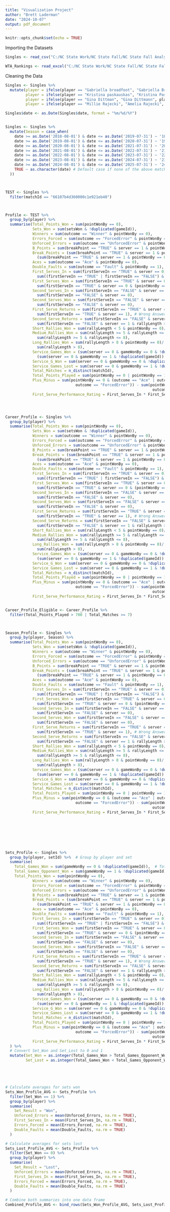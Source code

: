 ---
title: "Visualization Project"
author: "Brett Laderman"
date: "2024-10-07"
output: pdf_document
---

```{r setup, include=FALSE}
knitr::opts_chunk$set(echo = TRUE)
```


Importing the Datasets
```{r}
Singles <- read_csv("C:/NC State Work/NC State Fall/NC State Fall Analytics/Visualization Project/ncstateSinglesStatReport-5.csv")

WTA_Rankings <- read_excel("C:/NC State Work/NC State Fall/NC State Fall Analytics/Visualization Project/Final2023-24NCAAIWomensTennisWTAPointsSinceNCAAsMay262024.xlsx")
```


Cleaning the Data
```{r}
Singles <- Singles %>% 
  mutate(player = ifelse(player == "Gabriella broadfoot", "Gabriella Broadfoot", player),
         player = ifelse(player == "Kristina paskauskas", "Kristina Paskauskas", player),
         player = ifelse(player == "Gina Dittman", "Gina Dittmann", player),
         player = ifelse(player == "Millie Rajecki", "Amelia Rajecki", player))

Singles$date <- as.Date(Singles$date, format = "%m/%d/%Y")


Singles <- Singles %>%
  mutate(Season = case_when(
    date >= as.Date('2018-08-01') & date <= as.Date('2019-07-31') ~ '18-19',
    date >= as.Date('2019-08-01') & date <= as.Date('2020-07-31') ~ '19-20',
    date >= as.Date('2020-08-01') & date <= as.Date('2021-07-31') ~ '20-21',
    date >= as.Date('2021-08-01') & date <= as.Date('2022-07-31') ~ '21-22',
    date >= as.Date('2022-08-01') & date <= as.Date('2023-07-31') ~ '22-23',
    date >= as.Date('2023-08-01') & date <= as.Date('2024-07-31') ~ '23-24',
    date >= as.Date('2024-08-01') & date <= as.Date('2025-07-31') ~ '24-25',
    TRUE ~ as.character(date) # Default case if none of the above match
  ))



TEST <- Singles %>% 
  filter(matchId == "66107b4d360000c1e921eb40")



Profile <- TEST %>% 
  group_by(player) %>% 
  summarise(Total_Points_Won = sum(pointWonBy == 0),
            Sets_Won = sum(setsWon & !duplicated(gameId)),
            Winners = sum(outcome == "Winner" & pointWonBy == 0),
            Errors_Forced = sum(outcome == "ForcedError" & pointWonBy == 0),
            Unforced_Errors = sum(outcome == "UnforcedError" & pointWonBy == 1),
            B_Points = sum(breakPoint == "TRUE" & server == 1 & pointWonBy == 0),
            Break_Points = (sum(breakPoint == "TRUE" & server == 1 & pointWonBy == 0)) /
              (sum(breakPoint == "TRUE" & server == 1 & pointWonBy == 0) + sum(breakPoint == "TRUE" & server == 1 & pointWonBy == 1)),
            Aces = sum(outcome == "Ace" & pointWonBy == 0),
            Double_Faults = sum(outcome == "Fault" & pointWonBy == 1),
            First_Serves_In = sum(firstServeIn == "TRUE" & server == 0)/
              sum((firstServeIn == "TRUE" | firstServeIn == "FALSE") & server == 0),
            First_Serves_Won = sum(firstServeIn == "TRUE" & server == 0 & pointWonBy == 0)/
              sum(firstServeIn == "TRUE" & server == 0 & (pointWonBy == 0 | pointWonBy == 1)),
            Second_Serves_In = sum(firstServeIn == "FALSE" & server == 0 & outcome != "Fault")/
              sum(firstServeIn == "FALSE" & server == 0),
            Second_Serves_Won = sum(firstServeIn == "FALSE" & server == 0 & pointWonBy == 0)/
              sum(firstServeIn == "FALSE" & server == 0),
            First_Serve_Returns = sum(firstServeIn == "TRUE" & server == 1 & returnInPlay == "TRUE")/
              sum(firstServeIn == "TRUE" & server == 1), # Wrong Answer
            Second_Serve_Returns = sum(firstServeIn == "FALSE" & server == 1 & rallyLength > 1)/
              sum(firstServeIn == "FALSE" & server == 1 & rallyLength >= 1),
            Short_Rallies_Won = sum(rallyLength < 5 & pointWonBy == 0)/sum(rallyLength < 5),
            Medium_Rallies_Won = sum(rallyLength >= 5 & rallyLength <= 8 & pointWonBy == 0)/
              sum(rallyLength >= 5 & rallyLength <= 8),
            Long_Rallies_Won = sum(rallyLength > 8 & pointWonBy == 0)/
              sum(rallyLength > 8),
            Service_Games_Won = (sum(server == 0 & gameWonBy == 0 & !duplicated(gameId)))/
              (sum(server == 0 & gameWonBy == 1 & !duplicated(gameId)) + sum(server == 0 & gameWonBy == 0 & !duplicated(gameId))),
            Service_G_Won = sum(server == 0 & gameWonBy == 0 & !duplicated(gameId)),
            Service_Games_Lost = sum(server == 0 & gameWonBy == 1 & !duplicated(gameId)),
            Total_Matches = n_distinct(matchId),
            Total_Points_Played = sum(pointWonBy == 0 | pointWonBy == 1),
            Plus_Minus = sum(pointWonBy == 0 & (outcome == "Ace" | outcome == "Winner" | 
                               outcome == "ForcedError")) - sum(pointWonBy == 1 & (outcome == "Fault" |
                                                                 outcome == "UnforcedError")),
            First_Serve_Performance_Rating = First_Serves_In * First_Serves_Won)




Career_Profile <- Singles %>% 
  group_by(player) %>% 
  summarise(Total_Points_Won = sum(pointWonBy == 0),
            Sets_Won = sum(setsWon & !duplicated(gameId)),
            Winners = sum(outcome == "Winner" & pointWonBy == 0),
            Errors_Forced = sum(outcome == "ForcedError" & pointWonBy == 0),
            Unforced_Errors = sum(outcome == "UnforcedError" & pointWonBy == 1),
            B_Points = sum(breakPoint == "TRUE" & server == 1 & pointWonBy == 0),
            Break_Points = (sum(breakPoint == "TRUE" & server == 1 & pointWonBy == 0)) /
              (sum(breakPoint == "TRUE" & server == 1 & pointWonBy == 0) + sum(breakPoint == "TRUE" & server == 1 & pointWonBy == 1)),
            Aces = sum(outcome == "Ace" & pointWonBy == 0),
            Double_Faults = sum(outcome == "Fault" & pointWonBy == 1),
            First_Serves_In = sum(firstServeIn == "TRUE" & server == 0)/
              sum((firstServeIn == "TRUE" | firstServeIn == "FALSE") & server == 0),
            First_Serves_Won = sum(firstServeIn == "TRUE" & server == 0 & pointWonBy == 0)/
              sum(firstServeIn == "TRUE" & server == 0 & (pointWonBy == 0 | pointWonBy == 1)),
            Second_Serves_In = sum(firstServeIn == "FALSE" & server == 0 & outcome != "Fault")/
              sum(firstServeIn == "FALSE" & server == 0),
            Second_Serves_Won = sum(firstServeIn == "FALSE" & server == 0 & pointWonBy == 0)/
              sum(firstServeIn == "FALSE" & server == 0),
            First_Serve_Returns = sum(firstServeIn == "TRUE" & server == 1 & returnInPlay == "TRUE")/
              sum(firstServeIn == "TRUE" & server == 1), # Wrong Answer
            Second_Serve_Returns = sum(firstServeIn == "FALSE" & server == 1 & rallyLength > 1)/
              sum(firstServeIn == "FALSE" & server == 1 & rallyLength >= 1),
            Short_Rallies_Won = sum(rallyLength < 5 & pointWonBy == 0)/sum(rallyLength < 5),
            Medium_Rallies_Won = sum(rallyLength >= 5 & rallyLength <= 8 & pointWonBy == 0)/
              sum(rallyLength >= 5 & rallyLength <= 8),
            Long_Rallies_Won = sum(rallyLength > 8 & pointWonBy == 0)/
              sum(rallyLength > 8),
            Service_Games_Won = (sum(server == 0 & gameWonBy == 0 & !duplicated(gameId)))/
              (sum(server == 0 & gameWonBy == 1 & !duplicated(gameId)) + sum(server == 0 & gameWonBy == 0 & !duplicated(gameId))),
            Service_G_Won = sum(server == 0 & gameWonBy == 0 & !duplicated(gameId)),
            Service_Games_Lost = sum(server == 0 & gameWonBy == 1 & !duplicated(gameId)),
            Total_Matches = n_distinct(matchId),
            Total_Points_Played = sum(pointWonBy == 0 | pointWonBy == 1),
            Plus_Minus = sum(pointWonBy == 0 & (outcome == "Ace" | outcome == "Winner" | 
                               outcome == "ForcedError")) - sum(pointWonBy == 1 & (outcome == "Fault" |
                                                                 outcome == "UnforcedError")),
            First_Serve_Performance_Rating = First_Serves_In * First_Serves_Won)


Career_Profile_Eligible <- Career_Profile %>% 
  filter(Total_Points_Played > 700 | Total_Matches >= 7)



Season_Profile <- Singles %>% 
  group_by(player, Season) %>% 
  summarise(Total_Points_Won = sum(pointWonBy == 0),
            Sets_Won = sum(setsWon & !duplicated(gameId)),
            Winners = sum(outcome == "Winner" & pointWonBy == 0),
            Errors_Forced = sum(outcome == "ForcedError" & pointWonBy == 0),
            Unforced_Errors = sum(outcome == "UnforcedError" & pointWonBy == 1),
            B_Points = sum(breakPoint == "TRUE" & server == 1 & pointWonBy == 0),
            Break_Points = (sum(breakPoint == "TRUE" & server == 1 & pointWonBy == 0)) /
              (sum(breakPoint == "TRUE" & server == 1 & pointWonBy == 0) + sum(breakPoint == "TRUE" & server == 1 & pointWonBy == 1)),
            Aces = sum(outcome == "Ace" & pointWonBy == 0),
            Double_Faults = sum(outcome == "Fault" & pointWonBy == 1),
            First_Serves_In = sum(firstServeIn == "TRUE" & server == 0)/
              sum((firstServeIn == "TRUE" | firstServeIn == "FALSE") & server == 0),
            First_Serves_Won = sum(firstServeIn == "TRUE" & server == 0 & pointWonBy == 0)/
              sum(firstServeIn == "TRUE" & server == 0 & (pointWonBy == 0 | pointWonBy == 1)),
            Second_Serves_In = sum(firstServeIn == "FALSE" & server == 0 & outcome != "Fault")/
              sum(firstServeIn == "FALSE" & server == 0),
            Second_Serves_Won = sum(firstServeIn == "FALSE" & server == 0 & pointWonBy == 0)/
              sum(firstServeIn == "FALSE" & server == 0),
            First_Serve_Returns = sum(firstServeIn == "TRUE" & server == 1 & returnInPlay == "TRUE")/
              sum(firstServeIn == "TRUE" & server == 1), # Wrong Answer
            Second_Serve_Returns = sum(firstServeIn == "FALSE" & server == 1 & rallyLength > 1)/
              sum(firstServeIn == "FALSE" & server == 1 & rallyLength >= 1),
            Short_Rallies_Won = sum(rallyLength < 5 & pointWonBy == 0)/sum(rallyLength < 5),
            Medium_Rallies_Won = sum(rallyLength >= 5 & rallyLength <= 8 & pointWonBy == 0)/
              sum(rallyLength >= 5 & rallyLength <= 8),
            Long_Rallies_Won = sum(rallyLength > 8 & pointWonBy == 0)/
              sum(rallyLength > 8),
            Service_Games_Won = (sum(server == 0 & gameWonBy == 0 & !duplicated(gameId)))/
              (sum(server == 0 & gameWonBy == 1 & !duplicated(gameId)) + sum(server == 0 & gameWonBy == 0 & !duplicated(gameId))),
            Service_G_Won = sum(server == 0 & gameWonBy == 0 & !duplicated(gameId)),
            Service_Games_Lost = sum(server == 0 & gameWonBy == 1 & !duplicated(gameId)),
            Total_Matches = n_distinct(matchId),
            Total_Points_Played = sum(pointWonBy == 0 | pointWonBy == 1),
            Plus_Minus = sum(pointWonBy == 0 & (outcome == "Ace" | outcome == "Winner" | 
                               outcome == "ForcedError")) - sum(pointWonBy == 1 & (outcome == "Fault" |
                                                                 outcome == "UnforcedError")),
            First_Serve_Performance_Rating = First_Serves_In * First_Serves_Won)








Sets_Profile <- Singles %>% 
  group_by(player, setId) %>%  # Group by player and set
  summarise(
    Total_Games_Won = sum(gameWonBy == 0 & !duplicated(gameId)),  # Total games won by the player in this set
    Total_Games_Opponent_Won = sum(gameWonBy == 1 & !duplicated(gameId)),
    Total_Points_Won = sum(pointWonBy == 0),
            Winners = sum(outcome == "Winner" & pointWonBy == 0),
            Errors_Forced = sum(outcome == "ForcedError" & pointWonBy == 0),
            Unforced_Errors = sum(outcome == "UnforcedError" & pointWonBy == 1),
            B_Points = sum(breakPoint == "TRUE" & server == 1 & pointWonBy == 0),
            Break_Points = (sum(breakPoint == "TRUE" & server == 1 & pointWonBy == 0)) /
              (sum(breakPoint == "TRUE" & server == 1 & pointWonBy == 0) + sum(breakPoint == "TRUE" & server == 1 & pointWonBy == 1)),
            Aces = sum(outcome == "Ace" & pointWonBy == 0),
            Double_Faults = sum(outcome == "Fault" & pointWonBy == 1),
            First_Serves_In = sum(firstServeIn == "TRUE" & server == 0)/
              sum((firstServeIn == "TRUE" | firstServeIn == "FALSE") & server == 0),
            First_Serves_Won = sum(firstServeIn == "TRUE" & server == 0 & pointWonBy == 0)/
              sum(firstServeIn == "TRUE" & server == 0 & (pointWonBy == 0 | pointWonBy == 1)),
            Second_Serves_In = sum(firstServeIn == "FALSE" & server == 0 & outcome != "Fault")/
              sum(firstServeIn == "FALSE" & server == 0),
            Second_Serves_Won = sum(firstServeIn == "FALSE" & server == 0 & pointWonBy == 0)/
              sum(firstServeIn == "FALSE" & server == 0),
            First_Serve_Returns = sum(firstServeIn == "TRUE" & server == 1 & returnInPlay == "TRUE")/
              sum(firstServeIn == "TRUE" & server == 1), # Wrong Answer
            Second_Serve_Returns = sum(firstServeIn == "FALSE" & server == 1 & rallyLength > 1)/
              sum(firstServeIn == "FALSE" & server == 1 & rallyLength >= 1),
            Short_Rallies_Won = sum(rallyLength < 5 & pointWonBy == 0)/sum(rallyLength < 5),
            Medium_Rallies_Won = sum(rallyLength >= 5 & rallyLength <= 8 & pointWonBy == 0)/
              sum(rallyLength >= 5 & rallyLength <= 8),
            Long_Rallies_Won = sum(rallyLength > 8 & pointWonBy == 0)/
              sum(rallyLength > 8),
            Service_Games_Won = (sum(server == 0 & gameWonBy == 0 & !duplicated(gameId)))/
              (sum(server == 0 & gameWonBy == 1 & !duplicated(gameId)) + sum(server == 0 & gameWonBy == 0 & !duplicated(gameId))),
            Service_G_Won = sum(server == 0 & gameWonBy == 0 & !duplicated(gameId)),
            Service_Games_Lost = sum(server == 0 & gameWonBy == 1 & !duplicated(gameId)),
            Total_Matches = n_distinct(matchId),
            Total_Points_Played = sum(pointWonBy == 0 | pointWonBy == 1),
            Plus_Minus = sum(pointWonBy == 0 & (outcome == "Ace" | outcome == "Winner" | 
                               outcome == "ForcedError")) - sum(pointWonBy == 1 & (outcome == "Fault" |
                                                                 outcome == "UnforcedError")),
            First_Serve_Performance_Rating = First_Serves_In * First_Serves_Won
  ) %>%
  # Convert Set_Won and Set_Lost to 0 and 1
  mutate(Set_Won = as.integer(Total_Games_Won > Total_Games_Opponent_Won),
         Set_Lost = as.integer(Total_Games_Won < Total_Games_Opponent_Won))





# Calculate averages for sets won
Sets_Won_Profile_AVG <- Sets_Profile %>% 
  filter(Set_Won == 1) %>%
  group_by(player) %>% 
  summarise(
    Set_Result = "Won",
    Unforced_Errors = mean(Unforced_Errors, na.rm = TRUE),
    First_Serves_In = mean(First_Serves_In, na.rm = TRUE),
    Errors_Forced = mean(Errors_Forced, na.rm = TRUE),
    Double_Faults = mean(Double_Faults, na.rm = TRUE)
  )

# Calculate averages for sets lost
Sets_Lost_Profile_AVG <- Sets_Profile %>% 
  filter(Set_Won == 0) %>%
  group_by(player) %>% 
  summarise(
    Set_Result = "Lost",
    Unforced_Errors = mean(Unforced_Errors, na.rm = TRUE),
    First_Serves_In = mean(First_Serves_In, na.rm = TRUE),
    Errors_Forced = mean(Errors_Forced, na.rm = TRUE),
    Double_Faults = mean(Double_Faults, na.rm = TRUE)
  )

# Combine both summaries into one data frame
Combined_Profile_AVG <- bind_rows(Sets_Won_Profile_AVG, Sets_Lost_Profile_AVG)















```









































































